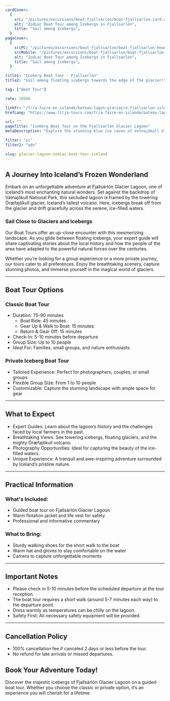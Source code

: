 ```yaml
---
cardCover:
  {
    src: "/pictures/excursions/boat-fjallsarlon/boat-fjallsarlon-card.webp",
    alt: "Zodiac Boat Tour among Icebergs in Fjallsarlón",
    title: "Sail among Icebergs",
  }
pageCover:
  {
    srcPC: "/pictures/excursions/boat-fjallsarlon/boat-fjallsarlon-header-pc.webp",
    srcMobile: "/pictures/excursions/boat-fjallsarlon/boat-fjallsarlon-header-mobile.webp",
    alt: "Zodiac Boat Tour among Icebergs in Fjallsarlón",
    title: "Sail among Icebergs",
  }

title1: "Iceberg Boat Tour - Fjallsarlón"
title2: "Sail among floating icebergs towards the edge of the glacier!"

tag: ["Boat Tour"]

rate: 10500

linkFr: "/fr/a-faire-en-islande/bateau-lagon-glaciaire-fjallsarlon-islande"
hrefLang: "https://www.lilja-tours.com/fr/a-faire-en-islande/bateau-lagon-glaciaire-fjallsarlon-islande"

url: ""
pageTitle: "Iceberg Boat Tour on the Fjallsarlón Glacier Lagoon"
metaDescription: "Explore the stunning blue ice caves of Vatnajökull Glacier on a guided tour. Small groups, expert guides, unforgettable adventure. Book now!"

filter: "sc"
filter2: "adv"

slug: glacier-lagoon-zodiac-boat-tour-iceland
---
```


## A Journey Into Iceland’s Frozen Wonderland

Embark on an unforgettable adventure at Fjallsárlón Glacier Lagoon, one of Iceland’s most enchanting natural wonders. Set against the backdrop of Vatnajökull National Park, this secluded lagoon is framed by the towering Öræfajökull glacier, Iceland’s tallest volcano. Here, icebergs break off from the glacier and drift gracefully across the serene, ice-filled waters.

### Sail Close to Glaciers and Icebergs

Our Boat Tours offer an up-close encounter with this mesmerizing landscape. As you glide between floating icebergs, your expert guide will share captivating stories about the local history and how the people of the area have adapted to the powerful natural forces over the centuries.

Whether you’re looking for a group experience or a more private journey, our tours cater to all preferences. Enjoy the breathtaking scenery, capture stunning photos, and immerse yourself in the magical world of glaciers.

---

## Boat Tour Options

### Classic Boat Tour

- Duration: 75-90 minutes
  - Boat Ride: 45 minutes
  - Gear Up & Walk to Boat: 15 minutes
  - Return & Gear Off: 15 minutes
- Check-In: 5-10 minutes before departure
- Group Size: Up to 10 people
- Ideal For: Families, small groups, and nature enthusiasts

### Private Iceberg Boat Tour

- Tailored Experience: Perfect for photographers, couples, or small groups
- Flexible Group Size: From 1 to 10 people
- Customizable: Capture the stunning landscape with ample space for gear

---

## What to Expect

- Expert Guides: Learn about the lagoon’s history and the challenges faced by local farmers in the past.
- Breathtaking Views: See towering icebergs, floating glaciers, and the mighty Öræfajökull volcano.
- Photography Opportunities: Ideal for capturing the beauty of the ice-filled waters.
- Unique Experience: A tranquil and awe-inspiring adventure surrounded by Iceland’s pristine nature.

---

## Practical Information

### What's Included:

- Guided boat tour on Fjallsárlón Glacier Lagoon
- Warm flotation jacket and life vest for safety
- Professional and informative commentary

### What to Bring:

- Sturdy walking shoes for the short walk to the boat
- Warm hat and gloves to stay comfortable on the water
- Camera to capture unforgettable moments

---

## Important Notes

- Please check in 5-10 minutes before the scheduled departure at the tour reception.
- The boat tour requires a short walk (around 5-7 minutes each way) to the departure point.
- Dress warmly as temperatures can be chilly on the lagoon.
- Safety First: All necessary safety equipment will be provided.

---

## Cancellation Policy

- 100% cancellation fee if canceled 2 days or less before the tour.
- No refund for late arrivals or missed departures.

## Book Your Adventure Today!

Discover the majestic icebergs of Fjallsárlón Glacier Lagoon on a guided boat tour. Whether you choose the classic or private option, it’s an experience you will cherish for a lifetime.

<script
  type="text/javascript"
  src="https://widgets.bokun.io/assets/javascripts/apps/build/BokunWidgetsLoader.js?bookingChannelUUID=97236c68-b945-4a96-8587-660bdc4c45fd"
  async
></script>

<div
  class="bokunWidget"
  data-src="https://widgets.bokun.io/online-sales/97236c68-b945-4a96-8587-660bdc4c45fd/experience-calendar/6797"
></div>

